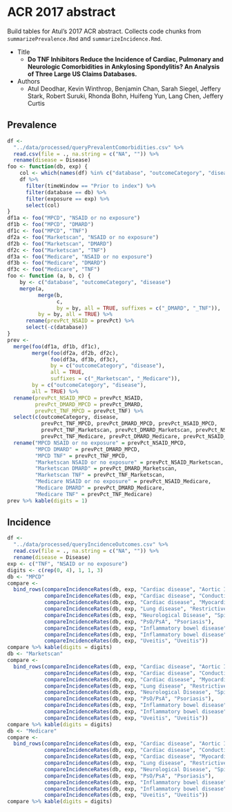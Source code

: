 # ACR 2017 abstract

Build tables for Atul's 2017 ACR abstract.
Collects code chunks from `summarizePrevalence.Rmd` and `summarizeIncidence.Rmd`.

* Title
  * **Do TNF Inhibitors Reduce the Incidence of Cardiac, Pulmonary and Neurologic Comorbidities in Ankylosing Spondylitis? An Analysis of Three Large US Claims Databases.**
* Authors
  * Atul Deodhar, Kevin Winthrop, Benjamin Chan, Sarah Siegel, Jeffery Stark, Robert Suruki, Rhonda Bohn, Huifeng Yun, Lang Chen, Jeffery Curtis


## Prevalence

```r
df <-
  "../data/processed/queryPrevalentComorbidities.csv" %>% 
  read.csv(file = ., na.string = c("NA", "")) %>% 
  rename(disease = Disease)
foo <- function(db, exp) {
    col <- which(names(df) %in% c("database", "outcomeCategory", "disease", "prevPct"))
    df %>% 
      filter(timeWindow == "Prior to index") %>% 
      filter(database == db) %>% 
      filter(exposure == exp) %>% 
      select(col)
}
df1a <- foo("MPCD", "NSAID or no exposure")
df1b <- foo("MPCD", "DMARD")
df1c <- foo("MPCD", "TNF")
df2a <- foo("Marketscan", "NSAID or no exposure")
df2b <- foo("Marketscan", "DMARD")
df2c <- foo("Marketscan", "TNF")
df3a <- foo("Medicare", "NSAID or no exposure")
df3b <- foo("Medicare", "DMARD")
df3c <- foo("Medicare", "TNF")
foo <- function (a, b, c) {
    by <- c("database", "outcomeCategory", "disease")
    merge(a, 
          merge(b, 
                c, 
                by = by, all = TRUE, suffixes = c("_DMARD", "_TNF")), 
          by = by, all = TRUE) %>% 
      rename(prevPct_NSAID = prevPct) %>% 
      select(-c(database))
}
prev <- 
  merge(foo(df1a, df1b, df1c), 
        merge(foo(df2a, df2b, df2c),
              foo(df3a, df3b, df3c),
              by = c("outcomeCategory", "disease"),
              all = TRUE,
              suffixes = c("_Marketscan", "_Medicare")),
        by = c("outcomeCategory", "disease"),
        all = TRUE) %>% 
  rename(prevPct_NSAID_MPCD = prevPct_NSAID,
         prevPct_DMARD_MPCD = prevPct_DMARD,
         prevPct_TNF_MPCD = prevPct_TNF) %>%
  select(c(outcomeCategory, disease,
           prevPct_TNF_MPCD, prevPct_DMARD_MPCD, prevPct_NSAID_MPCD,
           prevPct_TNF_Marketscan, prevPct_DMARD_Marketscan, prevPct_NSAID_Marketscan,
           prevPct_TNF_Medicare, prevPct_DMARD_Medicare, prevPct_NSAID_Medicare)) %>% 
  rename("MPCD NSAID or no exposure" = prevPct_NSAID_MPCD,
         "MPCD DMARD" = prevPct_DMARD_MPCD,
         "MPCD TNF" = prevPct_TNF_MPCD,
         "Marketscan NSAID or no exposure" = prevPct_NSAID_Marketscan,
         "Marketscan DMARD" = prevPct_DMARD_Marketscan,
         "Marketscan TNF" = prevPct_TNF_Marketscan,
         "Medicare NSAID or no exposure" = prevPct_NSAID_Medicare,
         "Medicare DMARD" = prevPct_DMARD_Medicare,
         "Medicare TNF" = prevPct_TNF_Medicare)
prev %>% kable(digits = 1)
```


## Incidence

```r
df <-
  "../data/processed/queryIncidenceOutcomes.csv" %>% 
  read.csv(file = ., na.string = c("NA", "")) %>% 
  rename(disease = Disease)
exp <- c("TNF", "NSAID or no exposure")
digits <- c(rep(0, 4), 1, 1, 3)
db <- "MPCD"
compare <-
  bind_rows(compareIncidenceRates(db, exp, "Cardiac disease", "Aortic Insufficiency/Aortic Regurgitation"),
            compareIncidenceRates(db, exp, "Cardiac disease", "Conduction Block"),
            compareIncidenceRates(db, exp, "Cardiac disease", "Myocardial infarction"),
            compareIncidenceRates(db, exp, "Lung disease", "Restrictive lung disease"),
            compareIncidenceRates(db, exp, "Neurological Disease", "Spinal Cord compression"),
            compareIncidenceRates(db, exp, "PsO/PsA", "Psoriasis"),
            compareIncidenceRates(db, exp, "Inflammatory bowel disease", "Crohn.s Disease"),
            compareIncidenceRates(db, exp, "Inflammatory bowel disease", "Ulcerative Colitis"),
            compareIncidenceRates(db, exp, "Uveitis", "Uveitis"))
compare %>% kable(digits = digits)
db <- "Marketscan"
compare <-
  bind_rows(compareIncidenceRates(db, exp, "Cardiac disease", "Aortic Insufficiency/Aortic Regurgitation"),
            compareIncidenceRates(db, exp, "Cardiac disease", "Conduction Block"),
            compareIncidenceRates(db, exp, "Cardiac disease", "Myocardial infarction"),
            compareIncidenceRates(db, exp, "Lung disease", "Restrictive lung disease"),
            compareIncidenceRates(db, exp, "Neurological Disease", "Spinal Cord compression"),
            compareIncidenceRates(db, exp, "PsO/PsA", "Psoriasis"),
            compareIncidenceRates(db, exp, "Inflammatory bowel disease", "Crohn.s Disease"),
            compareIncidenceRates(db, exp, "Inflammatory bowel disease", "Ulcerative Colitis"),
            compareIncidenceRates(db, exp, "Uveitis", "Uveitis"))
compare %>% kable(digits = digits)
db <- "Medicare"
compare <-
  bind_rows(compareIncidenceRates(db, exp, "Cardiac disease", "Aortic Insufficiency/Aortic Regurgitation"),
            compareIncidenceRates(db, exp, "Cardiac disease", "Conduction Block"),
            compareIncidenceRates(db, exp, "Cardiac disease", "Myocardial infarction"),
            compareIncidenceRates(db, exp, "Lung disease", "Restrictive lung disease"),
            compareIncidenceRates(db, exp, "Neurological Disease", "Spinal Cord compression"),
            compareIncidenceRates(db, exp, "PsO/PsA", "Psoriasis"),
            compareIncidenceRates(db, exp, "Inflammatory bowel disease", "Crohn.s Disease"),
            compareIncidenceRates(db, exp, "Inflammatory bowel disease", "Ulcerative Colitis"),
            compareIncidenceRates(db, exp, "Uveitis", "Uveitis"))
compare %>% kable(digits = digits)
```
